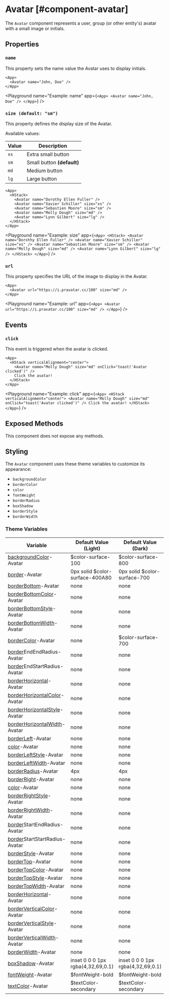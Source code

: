 
# Avatar [#component-avatar]

The `Avatar` component represents a user, group (or other entity's) avatar with a small image or initials.

## Properties

### `name`

This property sets the name value the Avatar uses to display initials.

```ueml copy
<App>
  <Avatar name="John, Doe" />
</App>
```

<Playground
  name="Example: name"
  app={`
    <App>
      <Avatar name="John, Doe" />
    </App>
  `}
/>

### `size (default: "sm")`

This property defines the display size of the Avatar.

Available values:

| Value | Description |
| --- | --- |
| `xs` | Extra small button |
| `sm` | Small button **(default)** |
| `md` | Medium button |
| `lg` | Large button |

```ueml copy
<App>
  <HStack>
    <Avatar name="Dorothy Ellen Fuller" />
    <Avatar name="Xavier Schiller" size="xs" />
    <Avatar name="Sebastien Moore" size="sm" />
    <Avatar name="Molly Dough" size="md" />
    <Avatar name="Lynn Gilbert" size="lg" />
  </HStack>
</App>
```

<Playground
  name="Example: size"
  app={`
    <App>
      <HStack>
        <Avatar name="Dorothy Ellen Fuller" />
        <Avatar name="Xavier Schiller" size="xs" />
        <Avatar name="Sebastien Moore" size="sm" />
        <Avatar name="Molly Dough" size="md" />
        <Avatar name="Lynn Gilbert" size="lg" />
      </HStack>
    </App>
  `}
/>

### `url`

This property specifies the URL of the image to display in the Avatar.

```ueml copy
<App>
  <Avatar url="https://i.pravatar.cc/100" size="md" />
</App>
```

<Playground
  name="Example: url"
  app={`
    <App>
      <Avatar url="https://i.pravatar.cc/100" size="md" />
    </App>
  `}
/>

## Events

### `click`

This event is triggered when the avatar is clicked.

```ueml copy
<App>
  <HStack verticalAlignment="center">
    <Avatar name="Molly Dough" size="md" onClick="toast('Avatar clicked')" />
    Click the avatar!
  </HStack>
</App>
```

<Playground
  name="Example: click"
  app={`
    <App>
      <HStack verticalAlignment="center">
        <Avatar name="Molly Dough" size="md" onClick="toast('Avatar clicked')" />
        Click the avatar!
      </HStack>
    </App>
  `}
/>

## Exposed Methods

This component does not expose any methods.

## Styling

The `Avatar` component uses these theme variables to customize its appearance:

- `backgroundColor`
- `borderColor`
- `color`
- `fontWeight`
- `borderRadius`
- `boxShadow`
- `borderStyle`
- `borderWidth`

### Theme Variables

| Variable | Default Value (Light) | Default Value (Dark) |
| --- | --- | --- |
| [backgroundColor](../styles-and-themes/common-units/#color)-Avatar | $color-surface-100 | $color-surface-800 |
| [border](../styles-and-themes/common-units/#border)-Avatar | 0px solid $color-surface-400A80 | 0px solid $color-surface-700 |
| [borderBottom](../styles-and-themes/common-units/#border)-Avatar | <GrayText>none</GrayText> | <GrayText>none</GrayText> |
| [borderBottomColor](../styles-and-themes/common-units/#color)-Avatar | <GrayText>none</GrayText> | <GrayText>none</GrayText> |
| [borderBottomStyle](../styles-and-themes/common-units/#border-style)-Avatar | <GrayText>none</GrayText> | <GrayText>none</GrayText> |
| [borderBottomWidth](../styles-and-themes/common-units/#size)-Avatar | <GrayText>none</GrayText> | <GrayText>none</GrayText> |
| [borderColor](../styles-and-themes/common-units/#color)-Avatar | <GrayText>none</GrayText> | $color-surface-700 |
| [border](../styles-and-themes/common-units/#border)EndEndRadius-Avatar | <GrayText>none</GrayText> | <GrayText>none</GrayText> |
| [border](../styles-and-themes/common-units/#border)EndStartRadius-Avatar | <GrayText>none</GrayText> | <GrayText>none</GrayText> |
| [borderHorizontal](../styles-and-themes/common-units/#border)-Avatar | <GrayText>none</GrayText> | <GrayText>none</GrayText> |
| [borderHorizontalColor](../styles-and-themes/common-units/#color)-Avatar | <GrayText>none</GrayText> | <GrayText>none</GrayText> |
| [borderHorizontalStyle](../styles-and-themes/common-units/#border-style)-Avatar | <GrayText>none</GrayText> | <GrayText>none</GrayText> |
| [borderHorizontalWidth](../styles-and-themes/common-units/#size)-Avatar | <GrayText>none</GrayText> | <GrayText>none</GrayText> |
| [borderLeft](../styles-and-themes/common-units/#border)-Avatar | <GrayText>none</GrayText> | <GrayText>none</GrayText> |
| [color](../styles-and-themes/common-units/#color)-Avatar | <GrayText>none</GrayText> | <GrayText>none</GrayText> |
| [borderLeftStyle](../styles-and-themes/common-units/#border-style)-Avatar | <GrayText>none</GrayText> | <GrayText>none</GrayText> |
| [borderLeftWidth](../styles-and-themes/common-units/#size)-Avatar | <GrayText>none</GrayText> | <GrayText>none</GrayText> |
| [borderRadius](../styles-and-themes/common-units/#border-rounding)-Avatar | 4px | 4px |
| [borderRight](../styles-and-themes/common-units/#border)-Avatar | <GrayText>none</GrayText> | <GrayText>none</GrayText> |
| [color](../styles-and-themes/common-units/#color)-Avatar | <GrayText>none</GrayText> | <GrayText>none</GrayText> |
| [borderRightStyle](../styles-and-themes/common-units/#border-style)-Avatar | <GrayText>none</GrayText> | <GrayText>none</GrayText> |
| [borderRightWidth](../styles-and-themes/common-units/#size)-Avatar | <GrayText>none</GrayText> | <GrayText>none</GrayText> |
| [border](../styles-and-themes/common-units/#border)StartEndRadius-Avatar | <GrayText>none</GrayText> | <GrayText>none</GrayText> |
| [border](../styles-and-themes/common-units/#border)StartStartRadius-Avatar | <GrayText>none</GrayText> | <GrayText>none</GrayText> |
| [borderStyle](../styles-and-themes/common-units/#border-style)-Avatar | <GrayText>none</GrayText> | <GrayText>none</GrayText> |
| [borderTop](../styles-and-themes/common-units/#border)-Avatar | <GrayText>none</GrayText> | <GrayText>none</GrayText> |
| [borderTopColor](../styles-and-themes/common-units/#color)-Avatar | <GrayText>none</GrayText> | <GrayText>none</GrayText> |
| [borderTopStyle](../styles-and-themes/common-units/#border-style)-Avatar | <GrayText>none</GrayText> | <GrayText>none</GrayText> |
| [borderTopWidth](../styles-and-themes/common-units/#size)-Avatar | <GrayText>none</GrayText> | <GrayText>none</GrayText> |
| [borderHorizontal](../styles-and-themes/common-units/#border)-Avatar | <GrayText>none</GrayText> | <GrayText>none</GrayText> |
| [borderVerticalColor](../styles-and-themes/common-units/#color)-Avatar | <GrayText>none</GrayText> | <GrayText>none</GrayText> |
| [borderVerticalStyle](../styles-and-themes/common-units/#border-style)-Avatar | <GrayText>none</GrayText> | <GrayText>none</GrayText> |
| [borderVerticalWidth](../styles-and-themes/common-units/#size)-Avatar | <GrayText>none</GrayText> | <GrayText>none</GrayText> |
| [borderWidth](../styles-and-themes/common-units/#size)-Avatar | <GrayText>none</GrayText> | <GrayText>none</GrayText> |
| [boxShadow](../styles-and-themes/common-units/#boxShadow)-Avatar | inset 0 0 0 1px rgba(4,32,69,0.1) | inset 0 0 0 1px rgba(4,32,69,0.1) |
| [fontWeight](../styles-and-themes/common-units/#fontWeight)-Avatar | $fontWeight-bold | $fontWeight-bold |
| [textColor](../styles-and-themes/common-units/#color)-Avatar | $textColor-secondary | $textColor-secondary |
